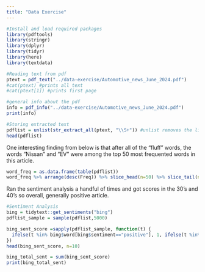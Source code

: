 ```yaml
---
title: "Data Exercise"
---
```


```r
#Install and load required packages
library(pdftools)
library(stringr)
library(dplyr)
library(tidyr)
library(here)
library(textdata)
```


```r
#Reading text from pdf 
ptext = pdf_text("../data-exercise/Automotive_news_June_2024.pdf")
#cat(ptext) #prints all text 
#cat(ptext[1]) #prints first page
```

```r
#general info about the pdf
info = pdf_info("../data-exercise/Automotive_news_June_2024.pdf")
print(info) 
```

```r
#Storing extracted text
pdflist = unlist(str_extract_all(ptext, "\\S+")) #unlist removes the lists within the list. Before, each list would represent a different page.  
head(pdflist)
```

One interesting finding from below is that after all of the "fluff" words, the words "Nissan" and "EV" were among the top 50 most frequented words in this article.

```r
word_freq = as.data.frame(table(pdflist))
word_freq %>% arrange(desc(Freq)) %>% slice_head(n=50) %>% slice_tail(n=30) # a way to select the middle rows (i.e. first select top 50, then select the bottom 30 of those effectively looking at rows 31-50 of the whole data frame)


```

Ran the sentiment analysis a handful of times and got scores in the 30's and 40's so overall, generally positive article. 

```r
#Sentiment Analysis 
bing = tidytext::get_sentiments("bing")
pdflist_sample = sample(pdflist,5000)

bing_sent_score =sapply(pdflist_sample, function(t) {
  ifelse(t %in% bing$word[bing$sentiment=="positive"], 1, ifelse(t %in% bing$word[bing$sentiment=="negative"], -1, 0))
})
head(bing_sent_score, n=10) 

bing_total_sent = sum(bing_sent_score)
print(bing_total_sent)


```

